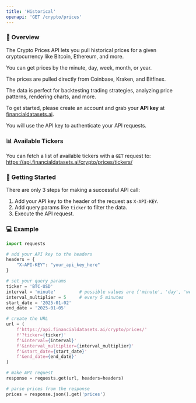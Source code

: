 ```yaml
---
title: 'Historical'
openapi: 'GET /crypto/prices'
---
```


### 👋  Overview
The Crypto Prices API lets you pull historical prices for a given cryptocurrency like Bitcoin, Ethereum, and more.  

You can get prices by the minute, day, week, month, or year.

The prices are pulled directly from Coinbase, Kraken, and Bitfinex.

The data is perfect for backtesting trading strategies, analyzing price patterns, rendering charts, and more.

To get started, please create an account and grab your <b>API key</b> at [financialdatasets.ai](https://financialdatasets.ai).

You will use the API key to authenticate your API requests.

### 📊 Available Tickers
You can fetch a list of available tickers with a `GET` request to:
https://api.financialdatasets.ai/crypto/prices/tickers/

###  🚀  Getting Started
There are only 3 steps for making a successful API call:
1. Add your API key to the header of the request as `X-API-KEY`.
2. Add query params like `ticker` to filter the data.
3. Execute the API request.

### 💻  Example

```python Prices
import requests

# add your API key to the headers
headers = {
    "X-API-KEY": "your_api_key_here"
}

# set your query params
ticker = 'BTC-USD'
interval = 'minute'         # possible values are {'minute', 'day', 'week', 'month', 'year'}
interval_multiplier = 5     # every 5 minutes
start_date = '2025-01-02'
end_date = '2025-01-05'

# create the URL
url = (
    f'https://api.financialdatasets.ai/crypto/prices/'
    f'?ticker={ticker}'
    f'&interval={interval}'
    f'&interval_multiplier={interval_multiplier}'
    f'&start_date={start_date}'
    f'&end_date={end_date}'
)

# make API request
response = requests.get(url, headers=headers)

# parse prices from the response
prices = response.json().get('prices')
```